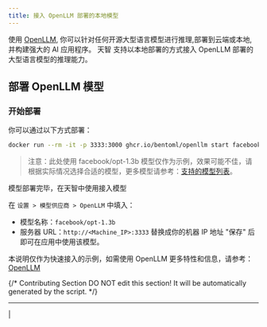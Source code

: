 ```yaml
---
title: 接入 OpenLLM 部署的本地模型
---
```



使用 [OpenLLM](https://github.com/bentoml/OpenLLM), 你可以针对任何开源大型语言模型进行推理,部署到云端或本地,并构建强大的 AI 应用程序。
天智 支持以本地部署的方式接入 OpenLLM 部署的大型语言模型的推理能力。

## 部署 OpenLLM 模型
### 开始部署

你可以通过以下方式部署：

```bash
docker run --rm -it -p 3333:3000 ghcr.io/bentoml/openllm start facebook/opt-1.3b --backend pt
```
> 注意：此处使用 facebook/opt-1.3b 模型仅作为示例，效果可能不佳，请根据实际情况选择合适的模型，更多模型请参考：[支持的模型列表](https://github.com/bentoml/OpenLLM#-supported-models)。


模型部署完毕，在天智中使用接入模型

   在 `设置 > 模型供应商 > OpenLLM` 中填入：

   - 模型名称：`facebook/opt-1.3b`
   - 服务器 URL：`http://<Machine_IP>:3333` 替换成你的机器 IP 地址
   "保存" 后即可在应用中使用该模型。

本说明仅作为快速接入的示例，如需使用 OpenLLM 更多特性和信息，请参考：[OpenLLM](https://github.com/bentoml/OpenLLM)

{/*
Contributing Section
DO NOT edit this section!
It will be automatically generated by the script.
*/}

---

[  ](https://github.com/langgenius/dify-docs/edit/main/zh-hans/development/models-integration/openllm.mdx) | [  ](https://github.com/langgenius/dify-docs/issues/new?template=docs.yml)


